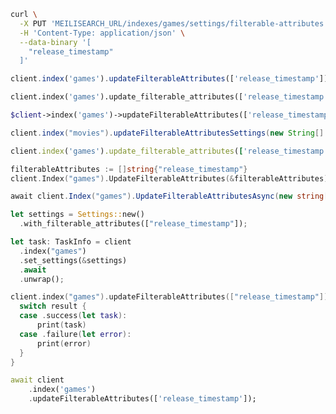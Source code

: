 <CodeGroup>

```bash cURL
curl \
  -X PUT 'MEILISEARCH_URL/indexes/games/settings/filterable-attributes' \
  -H 'Content-Type: application/json' \
  --data-binary '[
    "release_timestamp"
  ]'
```

```javascript JS
client.index('games').updateFilterableAttributes(['release_timestamp'])
```

```python Python
client.index('games').update_filterable_attributes(['release_timestamp'])
```

```php PHP
$client->index('games')->updateFilterableAttributes(['release_timestamp']);
```

```java Java
client.index("movies").updateFilterableAttributesSettings(new String[] { "release_timestamp" });
```

```ruby Ruby
client.index('games').update_filterable_attributes(['release_timestamp'])
```

```go Go
filterableAttributes := []string{"release_timestamp"}
client.Index("games").UpdateFilterableAttributes(&filterableAttributes)
```

```csharp C#
await client.Index("games").UpdateFilterableAttributesAsync(new string[] { "release_timestamp" });
```

```rust Rust
let settings = Settings::new()
  .with_filterable_attributes(["release_timestamp"]);

let task: TaskInfo = client
  .index("games")
  .set_settings(&settings)
  .await
  .unwrap();
```

```swift Swift
client.index("games").updateFilterableAttributes(["release_timestamp"]) { (result) in
  switch result {
  case .success(let task):
      print(task)
  case .failure(let error):
      print(error)
  }
}
```

```dart Dart
await client
    .index('games')
    .updateFilterableAttributes(['release_timestamp']);
```
</CodeGroup>